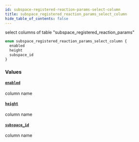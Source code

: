 ```yaml
---
id: subspace-registered-reaction-params-select-column
title: subspace_registered_reaction_params_select_column
hide_table_of_contents: false
---
```


select columns of table "subspace_registered_reaction_params"

```graphql
enum subspace_registered_reaction_params_select_column {
  enabled
  height
  subspace_id
}
```

### Values

#### [`enabled`](#)

column name

#### [`height`](#)

column name

#### [`subspace_id`](#)

column name
